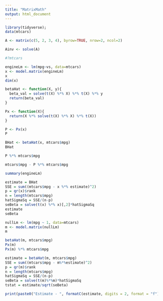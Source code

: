 ```yaml
---
title: "MatrixMath"
output: html_document
---
```

```r
library(tidyverse);
data(mtcars)
```

```r
A <- matrix(c(5, 2, 3, 4), byrow=TRUE, nrow=2, ncol=2)

Ainv <- solve(A)
```

```r
#?mtcars

engineLm <- lm(mpg~vs, data=mtcars)
x <- model.matrix(engineLm)
x
dim(x)

betaHat <- function(X, y){
  beta_val = solve(t(X) %*% X) %*% t(X) %*% y
  return(beta_val)
}

Px <- function(X){
  return(X %*% solve(t(X) %*% X) %*% t(X))
}

P <- Px(x)
P

BHat <- betaHat(x, mtcars$mpg)
BHat

P %*% mtcars$mpg

mtcars$mpg - P %*% mtcars$mpg

summary(engineLm)

estimate = BHat
SSE = sum((mtcars$mpg - x %*% estimate)^2)
p = qr(x)$rank
n = length(mtcars$mpg)
hatSigmaSq = SSE/(n-p)
seBeta = solve(t(x) %*% x)[,2]*hatSigmaSq
estimate
seBeta
```

```r
nullLm <- lm(mpg ~ 1, data=mtcars)
m <- model.matrix(nullLm)
m

betaHat(m, mtcars$mpg)
Px(m)
Px(m) %*% mtcars$mpg

estimate = betaHat(m, mtcars$mpg)
SSE = sum((mtcars$mpg - m%*%estimate)^2)
p = qr(m)$rank
n = length(mtcars$mpg)
hatSigmaSq = SSE/(n-p)
seBeta = solve(t(m)%*%m)*hatSigmaSq
tstat = estimate/sqrt(seBeta)

print(paste0("Estimate - ", formatC(estimate, digits = 2, format = "f"), "   Std. Error - ", formatC(sqrt(hatSigmaSq), digits = 2, format = "f"), "   t value - ", formatC(tstat, digits = 5, format = "f")))
```